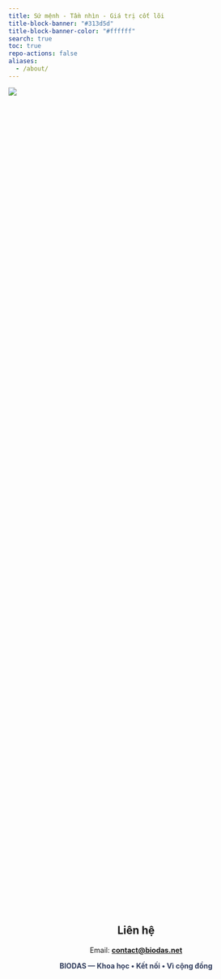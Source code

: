 ```yaml
---
title: Sứ mệnh - Tầm nhìn - Giá trị cốt lõi
title-block-banner: "#313d5d"
title-block-banner-color: "#ffffff"
search: true
toc: true
repo-actions: false
aliases: 
  - /about/
---
```


![](images/mission-vision-value.jpg){fig-align="center" class="img-cover"}


```{=html}

<style>
.section-mission-vision-value {
  display: flex;
  flex-wrap: wrap;
  gap: 20px;
  margin: 40px auto;
  max-width: 1200px;
  justify-content: space-between;
}

.section-mission-vision-value .core-box {
  flex: 1 1 calc(33.333% - 20px);
  background: #ffffff;
  border-radius: 12px;
  overflow: hidden;
  box-shadow: 0 4px 12px rgba(0,0,0,0.1);
  opacity: 0;
  transform: scale(0.9);
  transition: transform 0.8s ease, opacity 0.8s ease, box-shadow 0.3s ease;
}

/* Hover */
.section-mission-vision-value .core-box:hover {
  transform: scale(1.03) translateY(-6px);
  box-shadow: 0 8px 20px rgba(0,0,0,0.2);
}

/* Ảnh cùng kích thước */
.section-mission-vision-value img {
  width: 100%;
  height: 300px;         /* cố định chiều cao */
  object-fit: cover;     /* cắt ảnh đều, không méo */
  border-radius: 12px 12px 0 0;
}

/* Title */
.section-mission-vision-value .title {
  padding: 14px;
  text-align: center;
  font-size: 22px;
  font-weight: bold;
  background: linear-gradient(90deg, #313d5d, #4a5d9d);
  color: #fff;
  text-transform: uppercase;
  letter-spacing: 1px;
  transition: box-shadow 0.3s ease;
}

.section-mission-vision-value .title:hover {
  box-shadow: 0 0 12px rgba(74,93,157,0.8);
}

/* Content */
.section-mission-vision-value .content {
  padding: 16px 20px;
  line-height: 1.6;
  font-size: 15px;
  color: #333;
}

.section-mission-vision-value .content ul {
  padding-left: 18px;
  list-style: disc;
}

.section-mission-vision-value .content li {
  margin-bottom: 8px;
  opacity: 0;
  transform: translateY(10px);
}

/* Responsive */
@media (max-width: 991px) {
  .section-mission-vision-value .core-box {
    flex: 1 1 calc(50% - 20px);
  }
}
@media (max-width: 768px) {
  .section-mission-vision-value .core-box {
    flex: 1 1 100%;
  }
}

/* Hiệu ứng xuất hiện xen kẽ */
.section-mission-vision-value .mission { transform: translateX(-60px) scale(0.9); }
.section-mission-vision-value .vision  { transform: translateX(60px) scale(0.9); }
.section-mission-vision-value .values  { transform: translateY(60px) scale(0.9); }

.section-mission-vision-value .core-box.visible {
  opacity: 1;
  transform: translateX(0) translateY(0) scale(1);
}

/* Delay lần lượt cho box */
.section-mission-vision-value .mission.visible { transition-delay: 0.2s; }
.section-mission-vision-value .vision.visible  { transition-delay: 0.4s; }
.section-mission-vision-value .values.visible  { transition-delay: 0.6s; }

/* Keyframes cho li */
@keyframes fadeUp {
  from { opacity: 0; transform: translateY(10px); }
  to   { opacity: 1; transform: translateY(0); }
}
</style>

<div class="section-mission-vision-value">
  <!-- Mission -->
  <div class="core-box mission">
    <img src="https://i.pinimg.com/1200x/97/30/11/973011450f7bbef3c9779a9f713b64ca.jpg" alt="Mission">
    <div class="title">Sứ mệnh</div>
    <div class="content">
      <ul>
        <li>Kết nối trí tuệ Việt Nam với xu thế khoa học toàn cầu</li>
        <li>Cung cấp giải pháp toàn diện: thu thập, quản lý, phân tích dữ liệu và chuyển giao công nghệ</li>
        <li>Đồng hành cùng bệnh viện, viện nghiên cứu, đơn vị y tế công-tư trong nước và quốc tế</li>
        <li>Thúc đẩy nghiên cứu y sinh, đổi mới sáng tạo, vì một tương lai phồn vinh và nhân văn</li>
      </ul>
    </div>
  </div>

  <!-- Vision -->
  <div class="core-box vision">
    <img src="https://www.countrynavigator.com/hubfs/Webp.net-resizeimage%20(84).jpg" alt="Vision">
    <div class="title">Tầm nhìn</div>
    <div class="content">
      <ul>
        <li>Trở thành đơn vị tiên phong của Việt Nam trong nghiên cứu khoa học và dữ liệu y sinh</li>
        <li>Đồng hành cùng kỷ nguyên vươn mình của dân tộc, khẳng định vị thế đất nước trên bản đồ khoa học thế giới</li>
        <li>Góp phần nâng cao sức khỏe và chất lượng sống cho cộng đồng</li>
      </ul>
    </div>
  </div>

  <!-- Values -->
  <div class="core-box values">
    <img src="https://blog.victor.org/hubfs/Blog%20Images/Team%20with%20Hands%20Together%20-%20Core%20Values.jpg" alt="Value">
    <div class="title">Giá trị cốt lõi</div>
    <div class="content">
      <ul>
        <li><strong>Khoa học:</strong> Minh bạch, chuẩn mực, khách quan trong nghiên cứu và phân tích dữ liệu</li>
        <li><strong>Đổi mới:</strong> Ứng dụng công nghệ tiên tiến, E-Health và trí tuệ nhân tạo trong y sinh</li>
        <li><strong>Kết nối:</strong> Cầu nối hợp tác giữa bệnh viện, viện nghiên cứu, doanh nghiệp và quốc tế</li>
        <li><strong>Đạo đức:</strong> Tuân thủ nghiêm ngặt chuẩn mực đạo đức, bảo mật và đồng thuận trong nghiên cứu</li>
        <li><strong>Vì cộng đồng:</strong> Tạo dữ liệu tham chiếu đặc thù, nâng cao chất lượng điều trị, đóng góp cho sức khỏe cộng đồng</li>
      </ul>
    </div>
  </div>
</div>

<script>
/* Fade-in + zoom + staggered list */
document.addEventListener("DOMContentLoaded", function() {
  const boxes = document.querySelectorAll(".section-mission-vision-value .core-box");

  const revealOnScroll = () => {
    const triggerBottom = window.innerHeight * 0.9;

    boxes.forEach(box => {
      const boxTop = box.getBoundingClientRect().top;
      if (boxTop < triggerBottom) {
        if (!box.classList.contains("visible")) {
          box.classList.add("visible");

          // Hiệu ứng staggered cho list item
          const items = box.querySelectorAll("li");
          items.forEach((item, index) => {
            item.style.animation = `fadeUp 0.6s ease forwards`;
            item.style.animationDelay = `${0.2 + index * 0.15}s`;
          });
        }
      }
    });
  };

  window.addEventListener("scroll", revealOnScroll);
  revealOnScroll();
});
</script>
```
<br>
<div style="text-align:center;">
  <h2>Liên hệ</h2>

  <p>
    Email:
    <strong>
      <a href="mailto:contact@biodas.net">contact@biodas.net</a>
    </strong>
  </p>

  <p>
    <span style="color:#313d5d; font-weight:700;">
      BIODAS — Khoa học • Kết nối • Vì cộng đồng
    </span>
  </p>
</div>